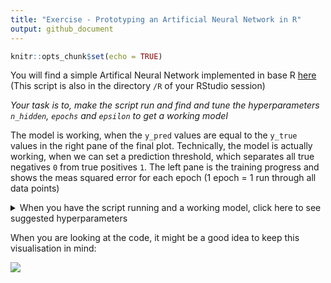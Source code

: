 ```yaml
---
title: "Exercise - Prototyping an Artificial Neural Network in R"
output: github_document
---
```


```r
knitr::opts_chunk$set(echo = TRUE)
```

You will find a simple Artifical Neural Network implemented in base R [here](https://github.com/leonjessen/RPharma2019/blob/master/R/ann_prototype.R) (This script is also in the directory `/R` of your RStudio session)

*Your task is to, make the script run and find and tune the hyperparameters `n_hidden`, `epochs` and `epsilon` to get a working model*

The model is working, when the `y_pred` values are equal to the `y_true` values in the right pane of the final plot. Technically, the model is actually working, when we can set a prediction threshold, which separates all true negatives `0` from true positives `1`. The left pane is the training progress and shows the meas squared error for each epoch (1 epoch = 1 run through all data points)

<details><summary>When you have the script running and a working model, click here to see suggested hyperparameters</summary>

-   `n_hidden = 4` (The number of hidden neurons)
-   `epochs = 200` (The number of training cycles)
-   `epsilon = 0.01` (The learning rate, i.e. size of steps towards a better model)

Ok, so this was not particularly straight forward, it doesn't scale and writing complicated models this way would be challenging, to say the least. Let us see if there is a better way.

</details>

When you are looking at the code, it might be a good idea to keep this visualisation in mind:

![](https://raw.githubusercontent.com/leonjessen/CPHRANNworkshop/master/lectures/figures/ann_04.png)